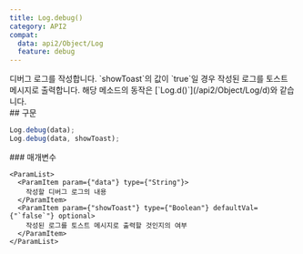 ```yaml
---
title: Log.debug()
category: API2
compat:
  data: api2/Object/Log
  feature: debug
---
```


<Section>
  디버그 로그를 작성합니다. `showToast`의 값이 `true`일 경우 작성된 로그를 토스트 메시지로 출력합니다. 해당 메소드의 동작은 [`Log.d()`](/api2/Object/Log/d)와 같습니다.
</Section>
<Section>
  ## 구문

  ~~~js
  Log.debug(data);
  Log.debug(data, showToast);
  ~~~

  <Section>
    ### 매개변수

    <ParamList>
      <ParamItem param={"data"} type={"String"}>
        작성할 디버그 로그의 내용
      </ParamItem>
      <ParamItem param={"showToast"} type={"Boolean"} defaultVal={"`false`"} optional>
        작성된 로그를 토스트 메시지로 출력할 것인지의 여부
      </ParamItem>
    </ParamList>
  </Section>
</Section>